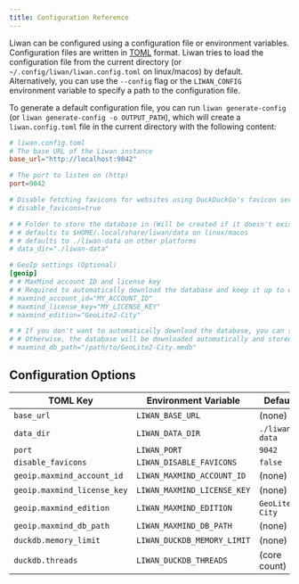 ```yaml
---
title: Configuration Reference
---
```


Liwan can be configured using a configuration file or environment variables. Configuration files are written in [TOML](https://toml.io/en/) format.
Liwan tries to load the configuration file from the current directory (or `~/.config/liwan/liwan.config.toml` on linux/macos) by default.
Alternatively, you can use the `--config` flag or the `LIWAN_CONFIG` environment variable to specify a path to the configuration file.

To generate a default configuration file, you can run `liwan generate-config` (or `liwan generate-config -o OUTPUT_PATH`), which will create a `liwan.config.toml` file in the current directory with the following content:

```toml
# liwan.config.toml
# The base URL of the Liwan instance
base_url="http://localhost:9042"

# The port to listen on (http)
port=9042

# Disable fetching favicons for websites using DuckDuckGo's favicon service
# disable_favicons=true

# # Folder to store the database in (Will be created if it doesn't exist)
# # defaults to $HOME/.local/share/liwan/data on linux/macos
# # defaults to ./liwan-data on other platforms
# data_dir="./liwan-data"

# GeoIp settings (Optional)
[geoip]
# # MaxMind account ID and license key
# # Required to automatically download the database and keep it up to date
# maxmind_account_id="MY_ACCOUNT_ID"
# maxmind_license_key="MY_LICENSE_KEY"
# maxmind_edition="GeoLite2-City"

# # If you don't want to automatically download the database, you can specify a path to a local file
# # Otherwise, the database will be downloaded automatically and stored in the data_dir
# maxmind_db_path="/path/to/GeoLite2-City.mmdb"
```

## Configuration Options

| TOML Key                    | Environment Variable        | Default         |
| --------------------------- | --------------------------- | --------------- |
| `base_url`                  | `LIWAN_BASE_URL`            | (none)          |
| `data_dir`                  | `LIWAN_DATA_DIR`            | `./liwan-data`  |
| `port`                      | `LIWAN_PORT`                | `9042`          |
| `disable_favicons`          | `LIWAN_DISABLE_FAVICONS`    | `false`         |
| `geoip.maxmind_account_id`  | `LIWAN_MAXMIND_ACCOUNT_ID`  | (none)          |
| `geoip.maxmind_license_key` | `LIWAN_MAXMIND_LICENSE_KEY` | (none)          |
| `geoip.maxmind_edition`     | `LIWAN_MAXMIND_EDITION`     | `GeoLite2-City` |
| `geoip.maxmind_db_path`     | `LIWAN_MAXMIND_DB_PATH`     | (none)          |
| `duckdb.memory_limit`       | `LIWAN_DUCKDB_MEMORY_LIMIT`       | (none)          |
| `duckdb.threads`            | `LIWAN_DUCKDB_THREADS`            | (core count)    |

